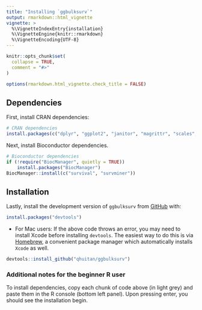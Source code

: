 ```yaml
---
title: "Installing `ggbulksurv`"
output: rmarkdown::html_vignette
vignette: >
  %\VignetteIndexEntry{installation}
  %\VignetteEngine{knitr::rmarkdown}
  %\VignetteEncoding{UTF-8}
---
```


```r
knitr::opts_chunk$set(
  collapse = TRUE,
  comment = "#>"
)

options(rmarkdown.html_vignette.check_title = FALSE)
```

## Dependencies

First, install CRAN dependencies: 

``` r
# CRAN dependencies
install.packages(c("dplyr", "ggplot2", "janitor", "magrittr", "scales", "tidyr"))
```

Next, install Bioconductor dependencies. 

``` r
# Bioconductor dependencies
if (!require("BiocManager", quietly = TRUE))
    install.packages("BiocManager")
BiocManager::install(c("survival", "survminer"))
```

## Installation

Lastly, install the development version of `ggbulksurv` from [GitHub](https://github.com/) with:

``` r
install.packages("devtools")
```
- For Mac users: If the above code throws an error, you may need to install Xcode before installing `devtools`. The easiest way to do this is via [Homebrew](https://brew.sh), a convenient package manager which automatically installs `Xcode` as well. 


```r
devtools::install_github("qhuitan/ggbulksurv")
```



### Additional notes for the beginner R user

To install dependencies, copy each chunk of code above (in light grey) and paste them in the R console (bottom left panel). Upon pressing enter, you should see the installation begin. 


